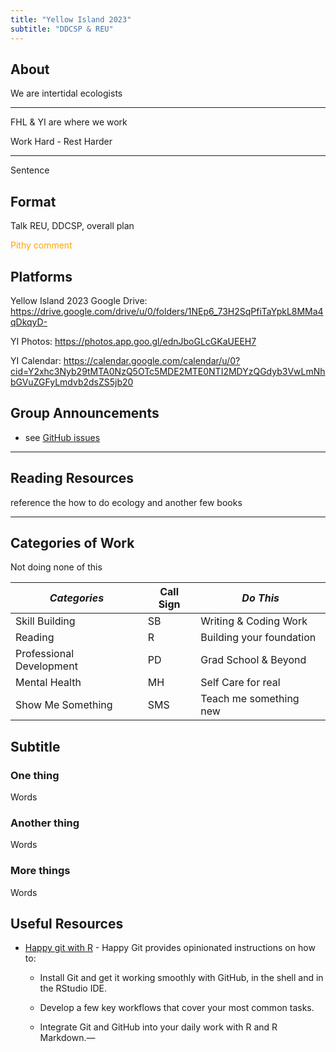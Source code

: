 ```yaml
---
title: "Yellow Island 2023"
subtitle: "DDCSP & REU"
---
```


## About

We are intertidal ecologists

------------------------------------------------------------------------

FHL & YI are where we work

::: callout-note
Work Hard - Rest Harder
:::

------------------------------------------------------------------------

Sentence

## Format

Talk REU, DDCSP, overall plan

::: {.callout-important style="color: orange"}
Pithy comment
:::

## Platforms

Yellow Island 2023 Google Drive: <https://drive.google.com/drive/u/0/folders/1NEp6_73H2SqPfiTaYpkL8MMa4qDkqyD->

YI Photos: <https://photos.app.goo.gl/ednJboGLcGKaUEEH7>

YI Calendar: <https://calendar.google.com/calendar/u/0?cid=Y2xhc3Nyb29tMTA0NzQ5OTc5MDE2MTE0NTI2MDYzQGdyb3VwLmNhbGVuZGFyLmdvb2dsZS5jb20>


## Group Announcements

-   see [GitHub issues](https://github.com/course-fish546-2023/assistance/issues?q=is%3Aissue+is%3Aopen+label%3AAnnouncement)

------------------------------------------------------------------------

## Reading Resources

reference the how to do ecology and another few books

------------------------------------------------------------------------

## Categories of Work

Not doing none of this


| *Categories*             | Call Sign | *Do This*                |
|--------------------------|-----------|--------------------------|
| Skill Building           | SB        | Writing & Coding Work    |
| Reading                  | R         | Building your foundation |
| Professional Development | PD        | Grad School & Beyond     |
| Mental Health            | MH        | Self Care for real       |
| Show Me Something        | SMS       | Teach me something new   |

## Subtitle

### One thing

Words

### Another thing

Words

### More things

Words

## Useful Resources

-   [Happy git with R](https://happygitwithr.com/index.html) - Happy Git provides opinionated instructions on how to:
    -   Install Git and get it working smoothly with GitHub, in the shell and in the RStudio IDE.

    -   Develop a few key workflows that cover your most common tasks.

    -   Integrate Git and GitHub into your daily work with R and R Markdown.---

